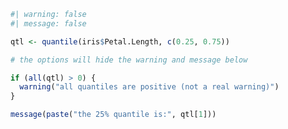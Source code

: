 ```r
#| warning: false
#| message: false

qtl <- quantile(iris$Petal.Length, c(0.25, 0.75))

# the options will hide the warning and message below

if (all(qtl) > 0) {
  warning("all quantiles are positive (not a real warning)")
}

message(paste("the 25% quantile is:", qtl[1]))
```
